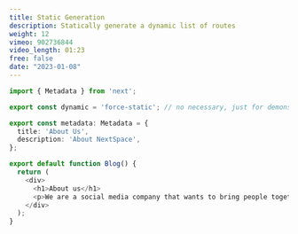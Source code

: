 ```yaml
---
title: Static Generation
description: Statically generate a dynamic list of routes
weight: 12
vimeo: 902736844
video_length: 01:23
free: false
date: "2023-01-08"
---
```



```ts title="page.tsx"
import { Metadata } from 'next';

export const dynamic = 'force-static'; // no necessary, just for demonstration

export const metadata: Metadata = {
  title: 'About Us',
  description: 'About NextSpace',
};

export default function Blog() {
  return (
    <div>
      <h1>About us</h1>
      <p>We are a social media company that wants to bring people together!</p>
    </div>
  );
}
```